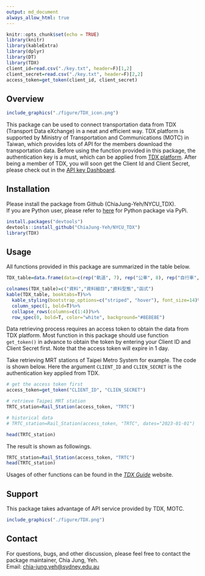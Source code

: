 ```yaml
---
output: md_document
always_allow_html: true
---
```


```r
knitr::opts_chunk$set(echo = TRUE)
library(knitr)
library(kableExtra)
library(dplyr)
library(DT)
library(TDX)
client_id=read.csv("./key.txt", header=F)[1,2]
client_secret=read.csv("./key.txt", header=F)[2,2]
access_token=get_token(client_id, client_secret)
```

## Overview

```r
include_graphics("./figure/TDX_icon.png")
```

This package can be used to connect transportation data from TDX (Transport Data eXchange) in a neat and efficient way. TDX platform is supported by Ministry of Transportation and Communications (MOTC) in Taiwan, which provides lots of API for the members download the transportation data. Before using the function provided in this package, the authentication key is a must, which can be applied from [TDX platform](https://tdx.transportdata.tw/register). After being a member of TDX, you will soon get the Client Id and Client Secret, please check out in the [API key Dashboard](https://tdx.transportdata.tw/user/dataservice/key).  


## Installation

Please install the package from Github (ChiaJung-Yeh/NYCU_TDX).  
If you are Python user, please refer to [here](https://pypi.org/project/nycu-tdx-py/) for Python package via PyPi.  

```r
install.packages("devtools")
devtools::install_github("ChiaJung-Yeh/NYCU_TDX")
library(TDX)
```


## Usage

All functions provided in this package are summarized in the table below.  

```r
TDX_table=data.frame(data=c(rep("軌道", 7), rep("公車", 8), rep("自行車", 4), rep("航空與航運", 4), rep("高速公路", 2), "停車場","觀光點位", "道路路網", "地理編碼","人口","所得","行政區","GTFS"), type=c("軌道站點","軌道路線站點","軌道站點出口","軌道路線線型","軌道班表","軌道票價","軌道站間旅行時間","公車站點","公車路線","公車路線線型","公車班表","公車站間旅行時間","公車票價","公車車輛","公車動態","公共自行車站點","自行車路網","公共自行車站點歷史動態","臺北市公共自行車租借紀錄","航空班表","港口點位","航運航線","航線靠港順序","高快速公路線型","高速公路 etag 與 VD","停車場點位資訊","景點、餐廳、旅館點位","道路路網線型","地理編碼服務","人口（含各年齡層與性別資料）","所得（各村里）","行政區疆域","公共運輸標準格式"), class=c(rep("點", 3),"線",rep("文字", 3),"點","文字","線",rep("文字", 4),"點","點","線",rep("文字", 3),"點",rep("文字", 2),"線","文字","點","點","線","點", rep("文字", 2), "面","文字"), functiona=c("`Rail_Station()`", "`Rail_StationOfLine()`","`Rail_StationExit()`", "`Rail_Shape()`", "`Rail_TimeTable()`", "`Rail_ODFare()`", "`Rail_TravelTime()`", "`Bus_StopOfRoute()`", "`Bus_Route()`", "`Bus_Shape()`", "`Bus_Schedule()`", "`Bus_TravelTime()`","`Bus_RouteFare()`","`Bus_Vehicle()`","`Bus_RealTime()`", "`Bike_Station()`", "`Bike_Shape()`", "`Bike_Remain_His()`", "`Bike_OD_His()`", "`Air_Schedule()`", "`Ship_Port()`", "`Ship_Route()`", "`Ship_StopOfRoute()`", "`Freeway_Shape()`","`Freeway_History()`","`Car_Park()`", "`Tourism()`","`Road_Network()`","`Geocoding()`","`Population()`","`Income()`","`District_Shape()`","`gtfs()`"))

colnames(TDX_table)=c("資料","資料細目","資料型態","函式")
kable(TDX_table, booktabs=T)%>%
  kable_styling(bootstrap_options=c("striped", "hover"), font_size=14)%>%
  column_spec(1, bold=T)%>%
  collapse_rows(columns=c(1:4))%>%
  row_spec(0, bold=T, color="white", background="#8E8E8E")
```

Data retrieving process requires an access token to obtain the data from TDX platform. Most function in this package should use function `get_token()` in advance to obtain the token by entering your Client ID and Client Secret first. Note that the access token will expire in 1 day.  

Take retrieving MRT stations of Taipei Metro System for example. The code is shown below. Here the argument `CLIENT_ID` and `CLIEN_SECRET` is the authentication key applied from TDX.  


```r
# get the access token first
access_token=get_token("CLIENT_ID", "CLIEN_SECRET")

# retrieve Taipei MRT station
TRTC_station=Rail_Station(access_token, "TRTC")

# historical data
# TRTC_station=Rail_Station(access_token, "TRTC", dates="2023-01-01")

head(TRTC_station)
```

The result is shown as followings.  
```r
TRTC_station=Rail_Station(access_token, "TRTC")
head(TRTC_station)
```

Usages of other functions can be found in the *_[TDX Guide](https://chiajung-yeh.github.io/TDX_Guide/)_* website.  

## Support

This package takes advantage of API service provided by TDX, MOTC. 

```r
include_graphics("./figure/TDX.png")
```


## Contact

For questions, bugs, and other discussion, please feel free to contact the package maintainer, Chia Jung, Yeh.  
Email: <a href="mailto:chia-jung.yeh@sydney.edu.au"><u>chia-jung.yeh@sydney.edu.au</u></a>









